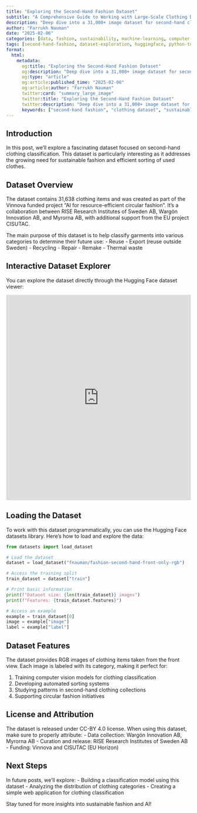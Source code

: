 ```yaml
---
title: "Exploring the Second-Hand Fashion Dataset"
subtitle: "A Comprehensive Guide to Working with Large-Scale Clothing Data"
description: "Deep dive into a 31,000+ image dataset for second-hand clothing classification, including interactive exploration, Python code examples, and applications in sustainable fashion."
author: "Farrukh Nauman"
date: "2025-02-06"
categories: [data, fashion, sustainability, machine-learning, computer-vision]
tags: [second-hand-fashion, dataset-exploration, huggingface, python-tutorial, sustainable-fashion, clothing-classification, circular-fashion, AI-datasets]
format:
  html:
    metadata:
      og:title: "Exploring the Second-Hand Fashion Dataset"
      og:description: "Deep dive into a 31,000+ image dataset for second-hand clothing classification, including interactive exploration, Python code examples, and applications in sustainable fashion."
      og:type: "article"
      og:article:published_time: "2025-02-06"
      og:article:author: "Farrukh Nauman"
      twitter:card: "summary_large_image"
      twitter:title: "Exploring the Second-Hand Fashion Dataset"
      twitter:description: "Deep dive into a 31,000+ image dataset for second-hand clothing classification, including interactive exploration, Python code examples, and applications in sustainable fashion."
      keywords: ["second-hand fashion", "clothing dataset", "sustainable fashion", "machine learning", "computer vision", "Python tutorial", "Hugging Face datasets", "circular fashion"]
---
```


## Introduction

In this post, we'll explore a fascinating dataset focused on second-hand clothing classification. This dataset is particularly interesting as it addresses the growing need for sustainable fashion and efficient sorting of used clothes.

## Dataset Overview

The dataset contains 31,638 clothing items and was created as part of the Vinnova funded project "AI for resource-efficient circular fashion". It's a collaboration between RISE Research Institutes of Sweden AB, Wargön Innovation AB, and Myrorna AB, with additional support from the EU project CISUTAC.

The main purpose of this dataset is to help classify garments into various categories to determine their future use:
- Reuse
- Export (reuse outside Sweden)
- Recycling
- Repair
- Remake
- Thermal waste

## Interactive Dataset Explorer

You can explore the dataset directly through the Hugging Face dataset viewer:

<iframe
  src="https://huggingface.co/datasets/fnauman/fashion-second-hand-front-only-rgb/embed/viewer/default/train"
  frameborder="0"
  width="100%"
  height="560px"
></iframe>

## Loading the Dataset

To work with this dataset programmatically, you can use the Hugging Face datasets library. Here's how to load and explore the data:

```python
from datasets import load_dataset

# Load the dataset
dataset = load_dataset("fnauman/fashion-second-hand-front-only-rgb")

# Access the training split
train_dataset = dataset["train"]

# Print basic information
print(f"Dataset size: {len(train_dataset)} images")
print(f"Features: {train_dataset.features}")

# Access an example
example = train_dataset[0]
image = example["image"]
label = example["label"]
```

## Dataset Features

The dataset provides RGB images of clothing items taken from the front view. Each image is labeled with its category, making it perfect for:

1. Training computer vision models for clothing classification
2. Developing automated sorting systems
3. Studying patterns in second-hand clothing collections
4. Supporting circular fashion initiatives

## License and Attribution

The dataset is released under CC-BY 4.0 license. When using this dataset, make sure to properly attribute:
- Data collection: Wargön Innovation AB, Myrorna AB
- Curation and release: RISE Research Institutes of Sweden AB
- Funding: Vinnova and CISUTAC (EU Horizon)

## Next Steps

In future posts, we'll explore:
- Building a classification model using this dataset
- Analyzing the distribution of clothing categories
- Creating a simple web application for clothing classification

Stay tuned for more insights into sustainable fashion and AI!